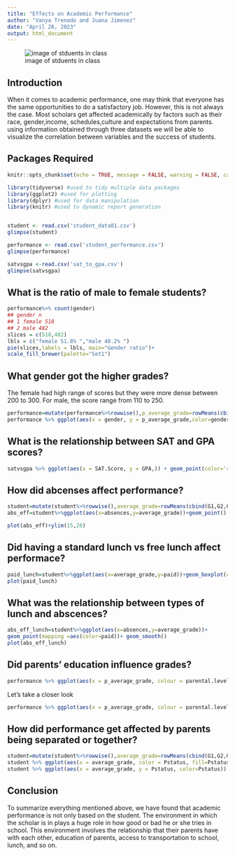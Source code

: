 ```yaml
---
title: "Effects on Academic Performance"
author: "Vanya Trenado and Juana Jimenez"
date: "April 26, 2023"
output: html_document
---
```



![image of stduents in class](https://s2.research.com/wp-content/uploads/2020/12/24112827/American-Students-Classroom-1-760x380.png)


## Introduction

When it comes to academic performance, one may think that everyone has the same opportunities to do a satisfactory job. However, this is not always the case. Most scholars get affected academically by factors such as their race, gender,income, schedules,culture and expectations from parents. using information obtained through three datasets we will be able to visualize the correlation between variables and the success of students. 

## Packages Required
```r
knitr::opts_chunk$set(echo = TRUE, message = FALSE, warning = FALSE, cache = TRUE)
```


```r
library(tidyverse) #used to tidy multiple data packages
library(ggplot2) #used for plotting
library(dplyr) #used for data manipulation
library(knitr) #used to dynamic report generation


student <- read.csv('student_data01.csv')
glimpse(student)

performance <- read.csv('student_performance.csv')
glimpse(performance)

satvsgpa <-read.csv('sat_to_gpa.csv')
glimpse(satvsgpa)
```

## What is the ratio of male to female students?

```r
performance%>% count(gender)
## gender n
## 1 female 518
## 2 male 482
slices = c(518,482)
lbls = c("female 51.8% ","male 48.2% ")
pie(slices,labels = lbls, main="Gender ratio")+
scale_fill_brewer(palette="Set1")
```


## What gender got the higher grades?

The female had high range of scores but they were more dense between 200 to 300. For male, the score range from 110 to 250.

```r

performance=mutate(performance%>%rowwise(),p_average_grade=rowMeans(cbind(math.score,reading.score,writing.score)))
performance %>% ggplot(aes(x = gender, y = p_average_grade,color=gender)) + geom_boxplot(alpha = .5,)

```

## What is the relationship between SAT and GPA scores?

```r
satvsgpa %>% ggplot(aes(x = SAT.Score, y = GPA,)) + geom_point(color='red')+ ylim(1,4)+xlim(600,1600)
```


## How did abcenses affect performance?

```r
student=mutate(student%>%rowwise(),average_grade=rowMeans(cbind(G1,G2,G3)))
abs_eff=student%>%ggplot(aes(x=absences,y=average_grade))+geom_point()

plot(abs_eff)+ylim(15,20)

```


## Did having a standard lunch vs free lunch affect performace?

```r
paid_lunch=student%>%ggplot(aes(x=average_grade,y=paid))+geom_boxplot(color="blue")
plot(paid_lunch)

```

## What was the relationship between types of lunch and abscences?

```r
abs_eff_lunch=student%>%ggplot(aes(x=absences,y=average_grade))+
geom_point(mapping =aes(color=paid))+ geom_smooth()
plot(abs_eff_lunch)
```

## Did parents' education influence grades?

```r
performance %>% ggplot(aes(x = p_average_grade, colour = parental.level.of.education, fill=parental.level.of.education)) + geom_density(alpha = .05)
```

Let's take a closer look
```r
performance %>% ggplot(aes(x = p_average_grade, colour = parental.level.of.education, fill=parental.level.of.education)) + geom_density(alpha = .05)+xlim(80,100)
```


## How did performance get affected by parents being separated or together?

```r
student=mutate(student%>%rowwise(),average_grade=rowMeans(cbind(G1,G2,G3)))
student %>% ggplot(aes(x = average_grade, color = Pstatus, fill=Pstatus)) + geom_density(alpha = .05)
student %>% ggplot(aes(x = average_grade, y = Pstatus, color=Pstatus)) + geom_boxplot()
```

## Conclusion

To summarize everything mentioned above, we have found that academic performance is not only based on the student. The environment in which the scholar is in plays a huge role in how good or bad he or she tries in school. This environment involves the relationship that their parents have with each other, education of parents, access to transportation to school, lunch, and so on.